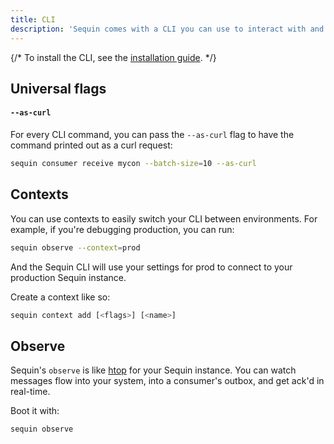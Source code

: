 ```yaml
---
title: CLI
description: 'Sequin comes with a CLI you can use to interact with and observe a running Sequin instance. You can use the CLI to set up streams and consumers, and observe messages flowing through your system in real-time.'
---
```


{/* To install the CLI, see the [installation guide](/installation). */}

## Universal flags

#### `--as-curl`

For every CLI command, you can pass the `--as-curl` flag to have the command printed out as a curl request:

```bash
sequin consumer receive mycon --batch-size=10 --as-curl
```

## Contexts

You can use contexts to easily switch your CLI between environments. For example, if you're debugging production, you can run:

```bash
sequin observe --context=prod
```

And the Sequin CLI will use your settings for prod to connect to your production Sequin instance.

Create a context like so:

```bash
sequin context add [<flags>] [<name>]
```

## Observe

Sequin's `observe` is like [htop](https://github.com/htop-dev/htop) for your Sequin instance. You can watch messages flow into your system, into a consumer's outbox, and get ack'd in real-time.

Boot it with:

```bash
sequin observe
```

